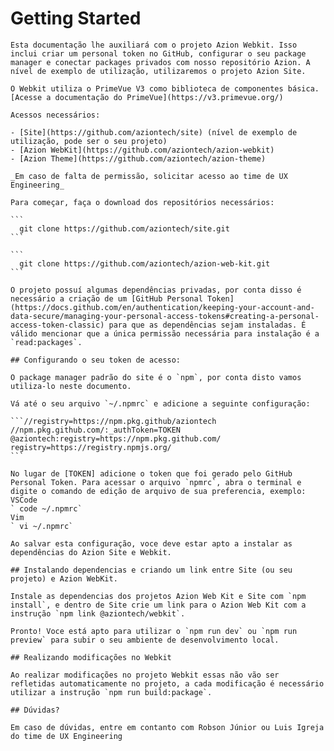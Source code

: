 
<Meta title="Getting Started" />

# Getting Started

    Esta documentação lhe auxiliará com o projeto Azion Webkit. Isso inclui criar um personal token no GitHub, configurar o seu package manager e conectar packages privados com nosso repositório Azion. A nível de exemplo de utilização, utilizaremos o projeto Azion Site.

    O Webkit utiliza o PrimeVue V3 como biblioteca de componentes básica. [Acesse a documentação do PrimeVue](https://v3.primevue.org/)

    Acessos necessários:

    - [Site](https://github.com/aziontech/site) (nível de exemplo de utilização, pode ser o seu projeto)
    - [Azion WebKit](https://github.com/aziontech/azion-webkit)
    - [Azion Theme](https://github.com/aziontech/azion-theme)

    _Em caso de falta de permissão, solicitar acesso ao time de UX Engineering_

    Para começar, faça o download dos repositórios necessários:

    ```
      git clone https://github.com/aziontech/site.git
    ```

    ```
      git clone https://github.com/aziontech/azion-web-kit.git
    ```

    O projeto possuí algumas dependências privadas, por conta disso é necessário a criação de um [GitHub Personal Token](https://docs.github.com/en/authentication/keeping-your-account-and-data-secure/managing-your-personal-access-tokens#creating-a-personal-access-token-classic) para que as dependências sejam instaladas. É válido mencionar que a única permissão necessária para instalação é a `read:packages`.

    ## Configurando o seu token de acesso:

    O package manager padrão do site é o `npm`, por conta disto vamos utiliza-lo neste documento.

    Vá até o seu arquivo `~/.npmrc` e adicione a seguinte configuração:

    ```//registry=https://npm.pkg.github/aziontech
    //npm.pkg.github.com/:_authToken=TOKEN
    @aziontech:registry=https://npm.pkg.github.com/
    registry=https://registry.npmjs.org/
    ```

    No lugar de [TOKEN] adicione o token que foi gerado pelo GitHub Personal Token. Para acessar o arquivo `npmrc`, abra o terminal e digite o comando de edição de arquivo de sua preferencia, exemplo:
    VSCode
    ` code ~/.npmrc`
    Vim
    ` vi ~/.npmrc`

    Ao salvar esta configuração, voce deve estar apto a instalar as dependências do Azion Site e Webkit.

    ## Instalando dependencias e criando um link entre Site (ou seu projeto) e Azion WebKit.

    Instale as dependencias dos projetos Azion Web Kit e Site com `npm install`, e dentro de Site crie um link para o Azion Web Kit com a instrução `npm link @aziontech/webkit`.

    Pronto! Voce está apto para utilizar o `npm run dev` ou `npm run preview` para subir o seu ambiente de desenvolvimento local.

    ## Realizando modificações no Webkit

    Ao realizar modificações no projeto Webkit essas não vão ser refletidas automaticamente no projeto, a cada modificação é necessário utilizar a instrução `npm run build:package`.

    ## Dúvidas?

    Em caso de dúvidas, entre em contanto com Robson Júnior ou Luis Igreja do time de UX Engineering
